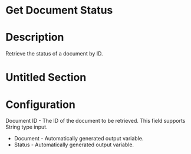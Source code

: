 ﻿# Get Document Status

# Description

Retrieve the status of a document by ID.

# Untitled Section

# Configuration

Document ID - The ID of the document to be retrieved. This field supports
              String type input.





* Document - Automatically generated output variable.
* Status - Automatically generated output variable.
